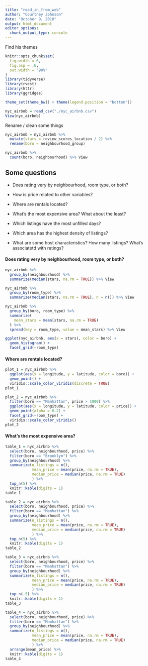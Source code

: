 ```yaml
---
title: "read_in_from_web"
author: "Courtney Johnson"
date: "October 9, 2018"
output: html_document
editor_options: 
  chunk_output_type: console
---
```


Find his themes

```r
knitr::opts_chunk$set(
  fig.width = 6,
  fig.asp = .6,
  out.width = "90%"
)
library(tidyverse)
library(rvest)
library(httr)
library(ggridges)

theme_set(theme_bw() + theme(legend.position = "bottom"))

```


```r
nyc_airbnb = read_csv("./nyc_airbnb.csv")
View(nyc_airbnb)
```

Rename / clean some things

```r
nyc_airbnb = nyc_airbnb %>%
  mutate(stars = review_scores_location / 2) %>%
  rename(boro = neighbourhood_group)
```

```r
nyc_airbnb %>%
  count(boro, neighbourhood) %>% View
```

## Some questions
* Does rating very by neighbourhood, room type, or both?
* How is price related to other variables?
* Where are rentals located?

* What's the most expensive area? What about the least?
* Which listings have the most unfilled days?
* Which area has the highest density of listings?
* What are some host characteristics? How many listings? What's associatetd with ratings?


#### Does rating very by neighbourhood, room type, or both?

```r
nyc_airbnb %>%
  group_by(neighbourhood) %>% 
  summarize(median(stars, na.rm = TRUE)) %>% View

nyc_airbnb %>%
  group_by(room_type) %>%
  summarize(median(stars, na.rm = TRUE), n = n()) %>% View

nyc_airbnb %>%
  group_by(boro, room_type) %>%
  summarize(
    mean_stars = mean(stars, na.rm = TRUE)
  ) %>% 
  spread(key = room_type, value = mean_stars) %>% View

ggplot(nyc_airbnb, aes(x = stars), color = boro) + 
  geom_histogram() +
  facet_grid(~room_type)
```


#### Where are rentals located?

```r
plot_1 = nyc_airbnb %>%
  ggplot(aes(x = longitude, y = latitude, color = boro)) + 
  geom_point() +
  viridis::scale_color_viridis(discrete = TRUE)
plot_1

plot_2 = nyc_airbnb %>%
  filter(boro == "Manhattan", price > 1000) %>%
  ggplot(aes(x = longitude, y = latitude, color = price)) +
  geom_point(alpha = 0.2) +
  facet_grid(~room_type) +
  viridis::scale_color_viridis() 
plot_2
```

#### What's the most expensive area?


```r
table_1 = nyc_airbnb %>%
  select(boro, neighbourhood, price) %>%
  filter(boro == "Brooklyn") %>%
  group_by(neighbourhood) %>%
  summarize(n_listings = n(),
            mean_price = mean(price, na.rm = TRUE),
            median_price = median(price, na.rm = TRUE)
            ) %>%
  top_n(5) %>%
  knitr::kable(digits = 1)
table_1

table_2 = nyc_airbnb %>%
  select(boro, neighbourhood, price) %>%
  filter(boro == "Manhattan") %>%
  group_by(neighbourhood) %>%
  summarize(n_listings = n(),
            mean_price = mean(price, na.rm = TRUE),
            median_price = median(price, na.rm = TRUE)
            ) %>%
  top_n(5) %>%
  knitr::kable(digits = 1)
table_2

table_3 = nyc_airbnb %>%
  select(boro, neighbourhood, price) %>%
  filter(boro == "Manhattan") %>%
  group_by(neighbourhood) %>%
  summarize(n_listings = n(),
            mean_price = mean(price, na.rm = TRUE),
            median_price = median(price, na.rm = TRUE)
            ) %>%
  top_n(-5) %>%
  knitr::kable(digits = 1)
table_3

table_4 = nyc_airbnb %>%
  select(boro, neighbourhood, price) %>%
  filter(boro == "Manhattan") %>%
  group_by(neighbourhood) %>%
  summarize(n_listings = n(),
            mean_price = mean(price, na.rm = TRUE),
            median_price = median(price, na.rm = TRUE)
            ) %>%
  arrange(mean_price) %>%
  knitr::kable(digits = 1)
table_4
```






